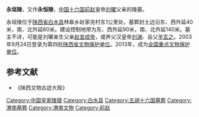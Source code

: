 {{文物保护单位
| 级别 = 全国
| 名称 = 永垣陵
| 图片 = 
| 编号 = 7-0672
| 分类 = 古墓葬
| 时代 = [[晋|晋]]
| 所在 = {{CHN}}[[陕西省|陕西省]][[渭南市|渭南市]][[白水县|白水县]]
| 登录 = 2013年
| Cat = 陕西全国重点文物保护单位
}}
{{文物保护单位
| 级别 = 省级
| 省区市 = 陕西省
| 名称 = 永垣陵
| 图片 = 
| 所在 = [[白水县|白水县]]
| 分类 = 古墓葬 
| 时代 = 十六国前赵
| 编号 = 
| 登录 = 2003年9月24日
}}
'''永垣陵'''，又作'''永恒陵'''，[[中国|中国]][[十六国|十六国]][[前赵|前赵]]皇帝[[刘曜|刘曜]]父亲的陵墓。

永垣陵位于[[陕西省|陕西省]][[白水县|白水县]]林皋乡赵家尧村东1公里处，墓葬封土边沿东、西外延40米，南、北外延60米。建设控制地带为东、西外延90米，南、北外延140米。墓主不详，可能是刘曜亲生父亲[[赵宣成帝|赵宣成帝]]，或养父汉皇帝[[刘渊|刘渊]]、岳父[[羊玄之|羊玄之]]。2003年9月24日登录为第四批[[陕西省文物保护单位|陕西省文物保护单位]]。2013年，成为[[全国重点文物保护单位|全国重点文物保护单位]]。

{{陕西全国重点文物保护单位}}

==参考文献==
* 《陕西文物古迹大观》
[[Category:中国皇家陵寝|Category:中国皇家陵寝]]
[[Category:白水县|Category:白水县]]
[[Category:五胡十六国墓葬|Category:五胡十六国墓葬]]
[[Category:渭南墓葬|Category:渭南墓葬]]
[[Category:渭南文物|Category:渭南文物]]
[[Category:前赵|Category:前赵]]